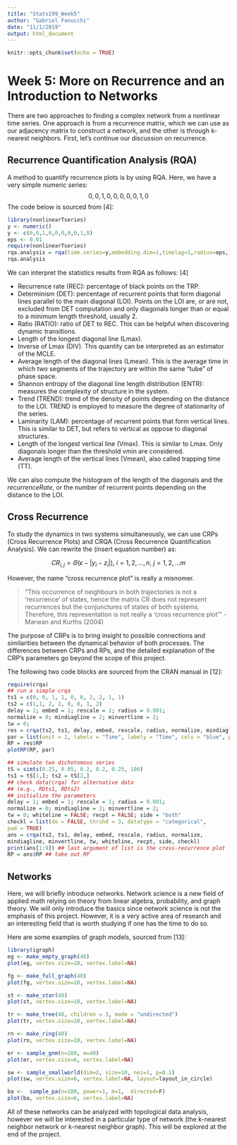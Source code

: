 ```yaml
---
title: "Stats199_Week5"
author: "Gabriel Fanucchi"
date: "11/1/2019"
output: html_document
---
```


```r
knitr::opts_chunk$set(echo = TRUE)
```

# Week 5: More on Recurrence and an Introduction to Networks

There are two approaches to finding a complex network from a nonlinear time series. One approach is from a recurrence matrix, which we can use as our adjacency matrix to construct a network, and the other is through k-nearest neighbors. First, let's continue our discussion on recurrence.

## Recurrence Quantification Analysis (RQA)

A method to quantify recurrence plots is by using RQA. Here, we have a very simple numeric series:
$$0,0,1,0,0,0,0,0,1,0$$
The code below is sourced from [4]:

```r
library(nonlinearTseries)
y <- numeric()
y <- c(0,0,1,0,0,0,0,0,1,0)
eps <- 0.01
require(nonlinearTseries)
rqa.analysis = rqa(time.series=y,embedding.dim=1,timelag=1,radius=eps,lmin=2,vmin=2,do.plot=TRUE,distanceToBorder=2,save.RM=TRUE)
rqa.analysis
```

We can interpret the statistics results from RQA as follows: [4]

* Recurrence rate (REC): percentage of black points on the TRP.
* Determinism (DET): percentage of recurrent points that form diagonal lines parallel to the main diagonal (LOI). Points on the LOI are, or are not, excluded from DET computation and only diagonals longer than or equal to a minimum length threshold, usually 2.
* Ratio (RATIO): ratio of DET to REC. This can be helpful when discovering dynamic transitions.
* Length of the longest diagonal line (Lmax). 
* Inverse of Lmax (DIV). This quantity can be interpreted as an estimator of the MCLE.
* Average length of the diagonal lines (Lmean). This is the average time in which two segments of the trajectory are within the same "tube" of phase space.
* Shannon entropy of the diagonal line length distribution (ENTR): measures the complexity of structure in the system.
* Trend (TREND): trend of the density of points depending on the distance to the LOI. TREND is employed to measure the degree of stationarity of the series. 
* Laminarity (LAM): percentage of recurrent points that form vertical lines. This is similar to DET, but refers to vertical as oppose to diagonal structures.
* Length of the longest vertical line (Vmax). This is similar to Lmax. Only diagonals longer than the threshold vmin are considered.
* Average length of the vertical lines (Vmean), also called trapping time (TT).

We can also compute the histogram of the length of the diagonals and the $\textit{recurrenceRate}$, or the number of recurrent points depending on the distance to the LOI.

## Cross Recurrence

To study the dynamics in two systems simultaneously, we can use CRPs (Cross Recurrence Plots) and CRQA (Cross Recurrence Quantification Analysis). We can rewrite the (insert equation number) as:

$$CR_{i,j} = \Theta (\epsilon - |y_i-z_i|),\ i = 1,2,...,n,\ j=1,2,...m$$

However, the name "cross recurrence plot" is really a misnomer.

> "This occurrence of neighbours in both trajectories is not a 'recurrence' of states, hence the matrix CR does not represent recurrences but the conjunctures of states of both systems. Therefore, this representation is not really a 'cross recurrence plot'" - Marwan and Kurths (2004)

The purpose of CRPs is to bring insight to possible connections and similarities between the dynamical behavior of both processes.
The differences between CRPs and RPs, and the detailed explanation of the CRP's parameters go beyond the scope of this project.

The following two code blocks are sourced from the CRAN manual in [12]:

```r
require(crqa)
## run a simple crqa
ts1 = c(0, 0, 1, 1, 0, 0, 2, 2, 1, 1)
ts2 = c(1,1, 2, 2, 0, 0, 1, 2)
delay = 1; embed = 1; rescale = 1; radius = 0.001;
normalize = 0; mindiagline = 2; minvertline = 2;
tw = 0;
res = crqa(ts2, ts1, delay, embed, rescale, radius, normalize, mindiagline, minvertline, tw)
par = list(unit = 2, labelx = "Time", labely = "Time", cols = "blue", pcex = 1)
RP = res$RP
plotRP(RP, par)
```

```r
## simulate two dichotomous series
tS = simts(0.25, 0.05, 0.2, 0.2, 0.25, 100)
ts1 = tS[1,]; ts2 = tS[2,]
## check data(crqa) for alternative data
## (e.g., RDts1, RDts2)
## initialize the parameters
delay = 1; embed = 1; rescale = 1; radius = 0.001;
normalize = 0; mindiagline = 2; minvertline = 2;
tw = 0; whiteline = FALSE; recpt = FALSE; side = "both"
checkl = list(do = FALSE, thrshd = 3, datatype = "categorical",
pad = TRUE)
ans = crqa(ts2, ts1, delay, embed, rescale, radius, normalize,
mindiagline, minvertline, tw, whiteline, recpt, side, checkl)
print(ans[1:9]) ## last argument of list is the cross-recurrence plot
RP = ans$RP ## take out RP
```


## Networks

Here, we will briefly introduce networks. Network science is a new field of applied math relying on theory from linear algebra, probability, and graph theory. We will only introduce the basics since network science is not the emphasis of this project. However, it is a very active area of research and an interesting field that is worth studying if one has the time to do so.

Here are some examples of graph models, sourced from [13]:

```r
library(igraph)
eg <- make_empty_graph(40)
plot(eg, vertex.size=10, vertex.label=NA)

fg <- make_full_graph(40)
plot(fg, vertex.size=10, vertex.label=NA)

st <- make_star(40)
plot(st, vertex.size=10, vertex.label=NA) 

tr <- make_tree(40, children = 3, mode = "undirected")
plot(tr, vertex.size=10, vertex.label=NA)

rn <- make_ring(40)
plot(rn, vertex.size=10, vertex.label=NA)

er <- sample_gnm(n=100, m=40) 
plot(er, vertex.size=6, vertex.label=NA)

sw <- sample_smallworld(dim=2, size=10, nei=1, p=0.1)
plot(sw, vertex.size=6, vertex.label=NA, layout=layout_in_circle)

ba <-  sample_pa(n=100, power=1, m=1,  directed=F)
plot(ba, vertex.size=6, vertex.label=NA)
```

All of these networks can be analyzed with topological data analysis, however we will be interested in a particular type of network (the k-nearest neighbor network or k-nearest neighbor graph). This will be explored at the end of the project.
